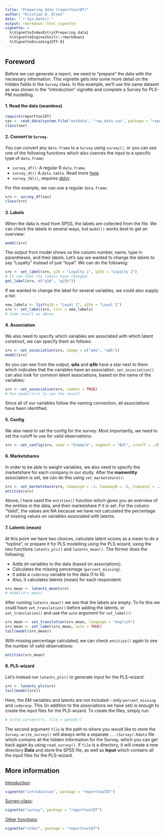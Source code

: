 ```yaml
---
title: "Preparing data (reporttoolDT)"
author: "Kristian D. Olsen"
date: "`r Sys.Date()`"
output: rmarkdown::html_vignette
vignette: >
  %\VignetteIndexEntry{Preparing data}
  %\VignetteEngine{knitr::rmarkdown}
  %\VignetteEncoding{UTF-8}
---
```


## Foreword

Before we can generate a report, we need to "prepare" the data with the necessary information. This vignette gets into some more detail on the hidden fields in the `Survey` class. In this example, we'll use the same dataset as was shown in the "introduction" vignette and complete a Survey for PLS-PM modelling.

#### 1. Read the data (seamless)

```r
require(reporttoolDT)
sav <- read_data(system.file("extdata", "raw_data.sav", package = "reporttoolDT"))
class(sav)
```

#### 2. Convert to `Survey`.

You can convert any `data.frame` to a `Survey` using `survey()`, or you can use one of the following functions which also coerces the input to a specific type of  `data.frame`:

- `survey_df()`: A regular R `data.frame`.
- `survey_dt()`  A `data.table`. Read more [here](https://github.com/Rdatatable/data.table/wiki).
- `survey_tbl()`, requires [dplyr](https://github.com/hadley/dplyr).

For this example, we can use a regular `data.frame`:

```r
srv <- survey_df(sav)
class(srv)
```

#### 3. Labels

When the data is read from SPSS, the labels are collected from the file. We can check the labels in several ways, but `model()` works best to get an overview:

```r
model(srv)
```

The output from model shows us the column number, name, type in parantheses, and their labels. Let's say we wanted to change the labels to say "Loyalty" instead of  just "loyal". We can do the following:

```r
srv <- set_label(srv, q10 = "Loyalty 1", q15b = "Loyalty 2")
# To see that the labels have changed:
get_label(srv, c("q10", "q15b"))
```

If we wanted to change the label for several variables, we could also supply a list:

```r
new_labels <- list(q10 = "Loyal 1", q15b = "Loyal 2")
srv <- set_label(srv, list = new_labels)
# Same result as above.
```

#### 4. Association

We also need to specify which variables are associated with which latent construct,  we can specify them as follows:

```r
srv <- set_association(srv, image = c("q4a", "q4b"))
model(srv)
```

As you can see from the output, **q4a** and **q4b** have a star next to them which indicates that the variables have an association. `set_association()` can also look for common latent associations, based on the name of the variables:

```r
srv <- set_association(srv, common = TRUE)
# Run model(srv) to see the result
```

Since all of our variables follow the naming convention, all associations have been identified.

#### 5. Config

We also need to set the config for the survey. Most importantly, we need to set the cutoff to use for valid observations:

```r
srv <- set_config(srv, name = "Example", segment = "B2C", cutoff = .3)
```

#### 6. Marketshares

In order to be able to weight variables, we also need to specify the marketshare for each company in our study. After the **mainentity** association is set, we can do this using `set_marketshare()`:

```r
srv <- set_marketshare(srv, CompanyA = .3, CompanyB = .5, CompanyC = .2)
entities(srv)
```

Above, I have used the `entities()` function which gives you an overview of the entities in the data, and their marketshare if it is set. For the column "Valid", the values are NA because we have not calculated the percentage of missing values on variables associated with latents.

#### 7. Latents (mean)

At this point we have two choices, calculate latent scores as a mean to do a "topline", or prepare it for PLS modelling using the PLS wizard, using the two functions `latents_pls()` and `latents_mean()`. The former does the following:

- Adds `EM` variables to the data (based on associations).
- Calculates the missing percentage (`percent_missing`).
- It adds a `coderesp` variable to the data (1 to N).
- Also, it calculates latents (mean) for each respondent.

```r
srv_mean <- latents_mean(srv)
# model(srv_mean)
```

After running `latents_mean()` we see that the labels are empty. To fix this we could have `set_translation()` before adding the latents, or `set_translation()` and use the `auto` argument for `set_label()`:

```r
srv_mean <- set_translation(srv_mean, language = "english")
srv_mean <- set_label(srv_mean, auto = TRUE)
tail(model(srv_mean))
```

With missing percentage calculated, we can check `entities()` again to see the number of valid observations:

```r
entities(srv_mean)
```

#### 8. PLS-wizard

Let's instead run `latents_pls()` to generate input for the PLS-wizard:

```r
srv <- latents_pls(srv)
tail(model(srv))
```

Here, the EM variables and latents are not included - only `percent_missing` and `coderesp`. This (in addition to the associations we have set) is enough to create the input files for the PLS-wizard. To create the files, simply run:

```r
# write_survey(srv, file = getwd())
```

The second argument `file` is the path to where you would like to store the `Survey`. `write_survey()` will always write a separate `...(Survey).Rdata` file which contains all the hidden information for the Survey, which you can get back again by using `read_survey()`. If `file` is a directory, it will create a new directory **Data** and store the SPSS file, as well as **Input** which contains all the input files for the PLS-wizard.

## More information

[Introduction](https://github.com/itsdalmo/reporttoolDT/blob/master/vignettes/introduction.Rmd): 
```r
vignette("introduction", package = "reporttoolDT")
```

[Survey-class](https://github.com/itsdalmo/reporttoolDT/blob/master/vignettes/survey.Rmd): 
```r
vignette("survey", package = "reporttoolDT")
```

[Other functions](https://github.com/itsdalmo/reporttoolDT/blob/master/vignettes/other.Rmd): 
```r
vignette("other", package = "reporttoolDT")
```
